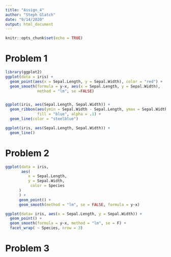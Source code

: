 ```yaml
---
title: "Assign_4"
author: "Steph Glatch"
date: "9/14/2020"
output: html_document
---
```


```r
knitr::opts_chunk$set(echo = TRUE)
```

# Problem 1

```r
library(ggplot2)
ggplot(data = iris) +
  geom_point(aes(x = Sepal.Length, y = Sepal.Width), color = "red") +
  geom_smooth(formula = y~x, aes(x = Sepal.Length, y = Sepal.Width),
              method = "lm", se =FALSE)


ggplot(iris, aes(Sepal.Length, Sepal.Width)) +
  geom_ribbon(aes(ymin = Sepal.Width - Sepal.Length, ymax = Sepal.Width + Sepal.Length),
              fill = "blue", alpha = .1) +
  geom_line(color = "steelblue")

ggplot(iris, aes(Sepal.Length, Sepal.Width)) +
  geom_line()

```

# Problem 2

```r
ggplot(data = iris,
       aes(
          x = Sepal.Length,
          y = Sepal.Width,
           color = Species
      )
      ) +
      geom_point() +
      geom_smooth(method = "lm", se = FALSE, formula = y~x)

ggplot(data= iris, aes(x = Sepal.Length, y = Sepal.Width)) +
  geom_point() +
  geom_smooth(formula = y~x, method = "lm", se = F) +
  facet_wrap( ~ Species, nrow = 3)
```

# Problem 3






